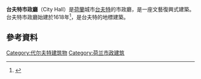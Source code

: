 '''台夫特市政廳'''（City Hall）是[[荷蘭|荷蘭]]城市[[台夫特|台夫特]]的市政廳，是一座文藝復興式建築。台夫特市政廳始建於1618年<ref>{{Cite web |url=http://www.1911encyclopedia.org/Delft |title=1911 Encyclopædia Britannica |accessdate=2015-10-08 |archive-date=2010-09-27 |archive-url=https://web.archive.org/web/20100927050347/http://www.1911encyclopedia.org/Delft |dead-url=no }}</ref>，是台夫特的地標建築。
==參考資料==
{{reflist}}
[[Category:代尔夫特建筑物|Category:代尔夫特建筑物]]
[[Category:荷兰市政建筑|Category:荷兰市政建筑]]